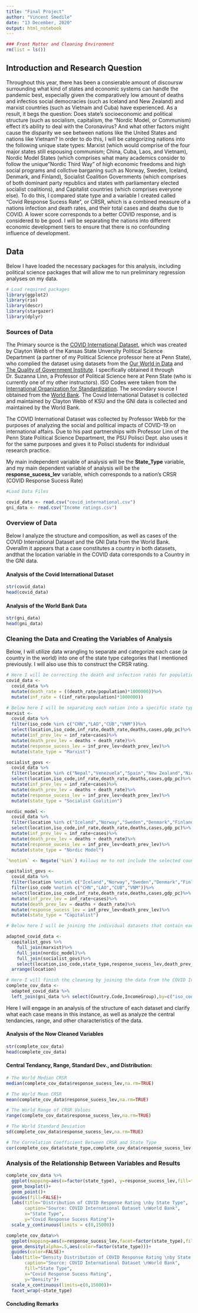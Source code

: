 ```yaml
---
title: "Final Project"
author: "Vincent Smedile"
date: "13 December, 2020"
output: html_notebook
---
```


```r
### Front Matter and Cleaning Environment
rm(list = ls())
```

## Introduction and Research Question

Throughout this year, there has been a consierable amount of discoursw surrounding what kind of states and economic systems can handle the pandemic best, especially given the comparatively low amount of deaths and infectios social democracies (such as Iceland and New Zealand) and marxist countries (such as Vietnam and Cuba) have experienced. As a result, it begs the question: Does state's socioeconomic and political structure (such as socialism, capitalism, the "Nordic Model, or Communism) effect it's ability to deal with the Coronavirus? And what other factors might cause the disparity we see between nations like the United States and nations like Vietnam? In order to do this, I will be categorizing nations into the following unique state types: Marxist (which would comprise of the four major states still espousing communism; China, Cuba, Laos, and Vietnam), Nordic Model States (which comprises what many academics consider to follow the unique "Nordic Third Way" of high economic freedoms and high social programs and collctive barganing such as Norway, Sweden, Iceland, Denmark, and Finland), Socialist Coalition Governments (which comprises of both dominant party republics and states with parliamentary elected socialist coalitions), and Capitalist countries (which comprises everyone else). To do this, I compared state type and a variable I created called "Covid Response Sucess Rate", or CRSR, which is a combined measure of a nations infection and death rates, and their total cases and deaths due to COVID. A lower score corresponds to a better COVID response, and is considered to be good. I will be separating the nations into different economic development tiers to ensure that there is no confounding influence of development. 

## Data

Below I have loaded the necessary packages for this analysis, including political science packages that will allow me to run preliminary regression analyses on my data.

```r
# Load required packages
library(ggplot2)
library(rio)
library(descr)
library(stargazer)
library(dplyr)
```

### Sources of Data

The Primary source is the [COVID International Dataset](https://github.com/slinnpsu/PLSC309/blob/master/covid_international.csv), which was created by Clayton Webb of the Kansas State Unversity Political Science Department (a partner of my Political Science professor here at Penn State), who complied the dataset using datasets from the [Our World in Data](https://ourworldindata.org/) and [The Quality of Government Institute](https://qog.pol.gu.se/). I specifically obtained it through Dr. Suzanna Linn,  a Professor of Political Science here at Penn State (who is currently one of my other instructors). ISO Codes were taken from the [International Organization for Standardization](https://www.iso.org/about-us.html). The secondary source I obtained from the [World Bank](https://data.worldbank.org/indicator/NY.GNP.PCAP.CD). The Covid International Dataset is collected and maintained by Clayton Webb of KSU and the GNI data is collected and maintained by the World Bank. 
  
  The COVID International Dataset was collected by Professor Webb for the purposes of analyzing the social and political impacts of COVID-19 on international affairs. Due to his past partnerships with Professor Linn of the Penn State Political Science Department, the PSU Polisci Dept. also uses it for the same purposes and gives it to Polisci students for individual research practice. 

My main independent variable of analysis will be the **State_Type** variable, and my main dependent variable of analysis will be the **response_sucess_lev** variable, which corresponds to a nation's CRSR (COVID Response Sucess Rate)


```r
#Load Data Files

covid_data <- read.csv("covid_international.csv")
gni_data <- read.csv("Income ratings.csv")
```

### Overview of Data

Below I analyze the structure and composition, as well as cases of the COVID International Dataset and the GNI Data from the World Bank. Overallm it appears that a case constitutes a country in both datasets, andthat the location variable in the COVID data corresponds to a Country in the GNI data.

#### Analysis of the Covid International Dataset
```r
str(covid_data)
head(covid_data)
```


#### Analysis of the World Bank Data
```r
str(gni_data)
head(gni_data)
```

### Cleaning the Data and Creating the Variables of Analysis

Below, I will utilize data wrangling to separate and categorize each case (a country in the world) into one of the state type categories that I mentioned previously. I will also use this to construct the CRSR rating. 

```r
# Here I will be correcting the death and infection rates for population, once I am done they will all be of the same unit (deaths per million people)
covid_data <-
  covid_data %>%
  mutate(death_rate = ((death_rate/population)*1000000))%>%
  mutate(inf_rate = ((inf_rate/population)*1000000))

# Below here I will be separating each nation into a specific state type by adding my own categorical variable "State Type" to each case. It is here that I will also code for a nations CRSR, which corresponds to the response_sucess_lev variable. 
marxist <-
  covid_data %>%
  filter(iso_code %in% c("CHN","LAO","CUB","VNM"))%>%
  select(location,iso_code,inf_rate,death_rate,deaths,cases,gdp_pc)%>%
  mutate(inf_prev_lev = inf_rate+cases)%>%
  mutate(death_prev_lev = deaths + death_rate)%>%
  mutate(response_sucess_lev = inf_prev_lev+death_prev_lev)%>%
  mutate(state_type = "Marxist")

socialist_govs <-
  covid_data %>%
  filter(location %in% c("Nepal","Venezuela","Spain","New Zealand","Nicaragua","Argenti","Mozambique","Moldova","Angola","Algeria"))%>%
  select(location,iso_code,inf_rate,death_rate,deaths,cases,gdp_pc)%>%
  mutate(inf_prev_lev = inf_rate+cases)%>%
  mutate(death_prev_lev = deaths + death_rate)%>%
  mutate(response_sucess_lev = inf_prev_lev+death_prev_lev)%>%
  mutate(state_type = "Socialist Coalition")

nordic_model <- 
  covid_data %>%
  filter(location %in% c("Iceland","Norway","Sweden","Denmark","Finland"))%>%
  select(location,iso_code,inf_rate,death_rate,deaths,cases,gdp_pc)%>%
  mutate(inf_prev_lev = inf_rate+cases)%>%
  mutate(death_prev_lev = deaths + death_rate)%>%
  mutate(response_sucess_lev = inf_prev_lev+death_prev_lev)%>%
  mutate(state_type = "Nordic Model")

`%notin%` <- Negate(`%in%`) #allows me to not include the selected countries when filtering

capitalist_govs <- 
  covid_data %>%
  filter(location %notin% c("Iceland","Norway","Sweden","Denmark","Finland","Nepal","Venezuela","Spain","New Zealand","Nicaragua","Argenti","Mozambique","Moldova","Angola","Algeria"))%>%
  filter(iso_code %notin% c("CHN","LAO","CUB","VNM"))%>%
  select(location,iso_code,inf_rate,death_rate,deaths,cases,gdp_pc)%>%
  mutate(inf_prev_lev = inf_rate+cases)%>%
  mutate(death_prev_lev = deaths + death_rate)%>%
  mutate(response_sucess_lev = inf_prev_lev+death_prev_lev)%>%
  mutate(state_type = "Capitalist")

# Below here I will be joining the individual datasets that contain each country type to create a complete dataset of the whole world's data. 

adapted_covid_data <-
  capitalist_govs %>%
    full_join(marxist)%>%
    full_join(nordic_model)%>%
    full_join(socialist_govs)%>%
    select(location,iso_code,state_type,response_sucess_lev,death_prev_lev,inf_prev_lev,gdp_pc)%>%
  arrange(location)

# Here I will finish the cleaning by joining the data from the COVID International Dataset with the World Bank's economic indicators. 
complete_cov_data <-
  adapted_covid_data %>%
  left_join(gni_data %>% select(Country.Code,IncomeGroup),by=c("iso_code"="Country.Code"))
```

Here I will engage in an analysis of the structure of each dataset and clarify what each case means in this instance, as well as analyze the central tendancies, range, and other characteristics of the data. 

#### Analysis of the Now Cleaned Variables
```r
str(complete_cov_data)
head(complete_cov_data)
```

#### Central Tendancy, Range, Standard Dev., and Distribution: 

```r
# The World Median CRSR
median(complete_cov_data$response_sucess_lev,na.rm=TRUE)

# The World Mean CRSR 
mean(complete_cov_data$response_sucess_lev,na.rm=TRUE)

# The World Range of CRSR Values
range(complete_cov_data$response_sucess_lev,na.rm=TRUE)

# The World Standard Deviation
sd(complete_cov_data$response_sucess_lev,na.rm=TRUE)

# The Correlation Coefficient Between CRSR and State Type
cor(complete_cov_data$state_type,complete_cov_data$response_sucess_lev, use = "pairwise.complete.obs",method = "pearson")
```


### Analysis of the Relationship Between Variables and Results
```r
complete_cov_data %>%
  ggplot(mapping=aes(x=factor(state_type), y=response_sucess_lev,fill=factor(state_type)))+
  geom_boxplot()+
  geom_point()+
  guides(fill=FALSE)+
  labs(title="Distribution of COVID Response Rating \nby State Type",
       caption="Source: COVID International Dataset \nWorld Bank",
       x="State Type",
       y="Covid Response Sucess Rating")+
  scale_y_continuous(limits = c(0,15000))
```

```r
complete_cov_data%>%
  ggplot(mapping=aes(x=response_sucess_lev,facet=factor(state_type),fill=factor(state_type)))+
  geom_density(alpha=.5,aes(color=factor(state_type)))+
  guides(color=FALSE)+
  labs(title="Density Distribution of COVID Response Rating \nby State Type",
       caption="Source: COVID International Dataset \nWorld Bank",
       fill="State Type",
       x="Covid Response Sucess Rating",
       y="Density")+
  scale_x_continuous(limits=c(0,15000))+
  facet_wrap(~state_type)
```

#### Concluding Remarks 

